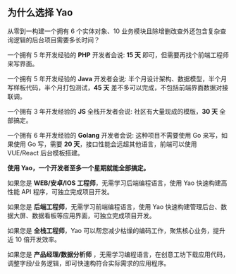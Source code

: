 ## 为什么选择 Yao

从零到一构建一个拥有 6 个实体对象、10 业务模块且除增删改查外还包含复杂查询逻辑的后台项目需要多长时间？

一个拥有 5 年开发经验的 **PHP** 开发者会说: **15 天** 即可，但需要再找个前端工程师来写界面。

一个拥有 5 年开发经验的 **Java** 开发者会说: 半个月设计架构、数据模型，半个月写样板代码，半个月打包测试，**45 天** 差不多可以完成，不包括前端界面数据对接联调。

一个拥有 3 年开发经验的 **JS** 全栈开发者会说: 社区有大量现成的模版，**30 天** 全部搞定。

一个拥有 6 年开发经验的 **Golang** 开发者会说: 这种项目不需要使用 Go 来写，如果使用 Go 写，需要 **20 天**，接口性能会远超其他语言，前端可以使用 VUE/React 后台模板搭建。

**使用 Yao，一个开发者至多一个星期就能全部搞定。**

如果您是 **WEB/安卓/IOS 工程师**，无需学习后端编程语言，使用 Yao 快速构建高性能 API 程序，可独立完成项目开发。

如果您是 **后端工程师**，无需学习前端编程语言，使用 Yao 快速构建管理后台、数据大屏、数据看板等应用界面，可独立完成项目开发。

如果您是 **全栈工程师**，Yao 可以帮您减少枯燥的编码工作，聚焦核心业务，提升近 10 倍开发效率。

如果您是 **产品经理/数据分析师** ，无需学习编程语言，在创意工坊下载应用代码，调整字段/业务逻辑，即可快速构符合实际需求的应用程序。

<Title> 没有重复劳动 </Title>

<Title> 零代码 </Title>

<Title> 全场景 </Title>

<Title> 易维护 </Title>

<Title> 高效率低功耗 </Title>
